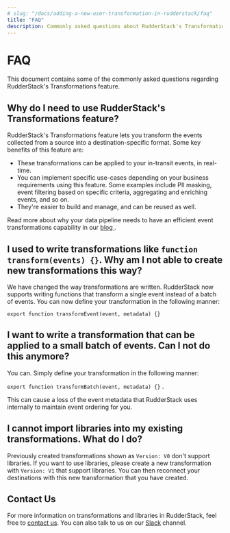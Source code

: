 ```yaml
---
# slug: "/docs/adding-a-new-user-transformation-in-rudderstack/faq"
title: "FAQ"
description: Commonly asked questions about RudderStack's Transformations feature.
---
```


# FAQ

This document contains some of the commonly asked questions regarding RudderStack's Transformations feature.

## Why do I need to use RudderStack's Transformations feature?

RudderStack's Transformations feature lets you transform the events collected from a source into a destination-specific format. Some key benefits of this feature are:

- These transformations can be applied to your in-transit events, in real-time.
- You can implement specific use-cases depending on your business requirements using this feature. Some examples include PII masking, event filtering based on specific criteria, aggregating and enriching events, and so on.
- They're easier to build and manage, and can be reused as well.

<div class="successBlock">

  Read more about why your data pipeline needs to have an efficient event
  transformations capability in our
  <a href="https://rudderstack.com/blog/the-future-of-data-pipeline-tools-must-include-better-transformations-than-etl-ever-had">
    blog
  </a>
  .
</div>

## I used to write transformations like `function transform(events) {}`. Why am I not able to create new transformations this way?

We have changed the way transformations are written. RudderStack now supports writing functions that transform a single event instead of a batch of events. You can now define your transformation in the following manner:

`export function transformEvent(event, metadata) {}`

## I want to write a transformation that can be applied to a small batch of events. Can I not do this anymore?

You can. Simply define your transformation in the following manner:

`export function transformBatch(event, metadata) {}` .

<div class="warningBlock">

  This can cause a loss of the event metadata that RudderStack uses internally
  to maintain event ordering for you.
</div>

## I cannot import libraries into my existing transformations. What do I do?

Previously created transformations shown as `Version: V0` don't support libraries. If you want to use libraries, please create a new transformation with `Version: V1` that support libraries. You can then reconnect your destinations with this new transformation that you have created.

## Contact Us

For more information on transformations and libraries in RudderStack, feel free to [contact us](mailto:%20docs@rudderstack.com). You can also talk to us on our [Slack](https://rudderstack.com/join-rudderstack-slack-community) channel.
